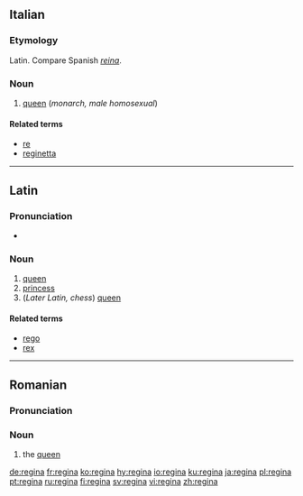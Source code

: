 {{see|Regina|regină}}
==Italian==
{{wikipedia|lang=it}}
===Etymology===
Latin. Compare Spanish ''[[reina]]''.

===Noun===
{{it-noun|regin|f|a|e}}

# [[queen]] (''monarch, male homosexual'')

====Related terms====
*[[re]]
*[[reginetta]]

----

==Latin==

===Pronunciation===
*{{IPA|/reːˈgiːna/}}

===Noun===
{{la-noun|rēgīna|reginae|rēgīnae|f|first}}

# [[queen]]
# [[princess]]
# (''Later Latin, chess'') [[queen]]

====Related terms====
*[[rego]]
*[[rex]]

----

==Romanian==

===Pronunciation===
{{IPA|[re'ʤi.na]|lang=ro}}

===Noun===
{{ro-noun-def|fs|na|regină}}

# the [[queen]]

[[de:regina]]
[[fr:regina]]
[[ko:regina]]
[[hy:regina]]
[[io:regina]]
[[ku:regina]]
[[ja:regina]]
[[pl:regina]]
[[pt:regina]]
[[ru:regina]]
[[fi:regina]]
[[sv:regina]]
[[vi:regina]]
[[zh:regina]]